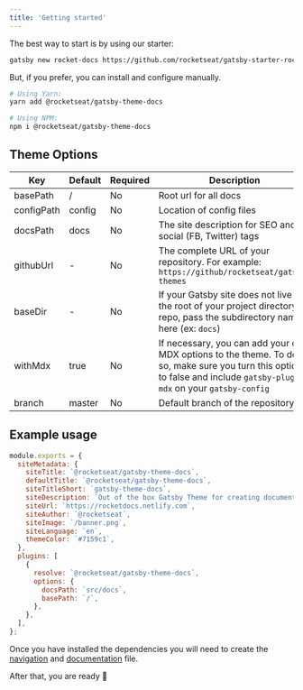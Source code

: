 ```yaml
---
title: 'Getting started'
---
```


The best way to start is by using our starter:

```bash
gatsby new rocket-docs https://github.com/rocketseat/gatsby-starter-rocket-docs
```

But, if you prefer, you can install and configure manually.

```bash
# Using Yarn:
yarn add @rocketseat/gatsby-theme-docs

# Using NPM:
npm i @rocketseat/gatsby-theme-docs
```

## Theme Options

| Key        | Default | Required | Description                                                                                                                                                            |
| ---------- | ------- | -------- | ---------------------------------------------------------------------------------------------------------------------------------------------------------------------- |
| basePath   | /       | No       | Root url for all docs                                                                                                                                                  |
| configPath | config  | No       | Location of config files                                                                                                                                               |
| docsPath   | docs    | No       | The site description for SEO and social (FB, Twitter) tags                                                                                                             |
| githubUrl  | -       | No       | The complete URL of your repository. For example: `https://github/rocketseat/gatsby-themes`                                                                            |
| baseDir    | -       | No       | If your Gatsby site does not live in the root of your project directory/git repo, pass the subdirectory name here (ex: `docs`)                                         |
| withMdx    | true    | No       | If necessary, you can add your own MDX options to the theme. To do so, make sure you turn this option to false and include `gatsby-plugin-mdx` on your `gatsby-config` |
| branch     | master  | No       | Default branch of the repository                                                                                                                                       |

## Example usage

```js title=gatsby-config.js
module.exports = {
  siteMetadata: {
    siteTitle: `@rocketseat/gatsby-theme-docs`,
    defaultTitle: `@rocketseat/gatsby-theme-docs`,
    siteTitleShort: `gatsby-theme-docs`,
    siteDescription: `Out of the box Gatsby Theme for creating documentation websites easily and quickly`,
    siteUrl: `https://rocketdocs.netlify.com`,
    siteAuthor: `@rocketseat`,
    siteImage: `/banner.png`,
    siteLanguage: `en`,
    themeColor: `#7159c1`,
  },
  plugins: [
    {
      resolve: `@rocketseat/gatsby-theme-docs`,
      options: {
        docsPath: `src/docs`,
        basePath: `/`,
      },
    },
  ],
};
```

Once you have installed the dependencies you will need to create the [navigation](/usage/navigation) and [documentation](/usage/creating-docs) file.

After that, you are ready 🚀
